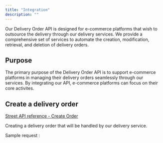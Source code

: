 ```yaml
---
title: "Integration"
description: ""
---
```


Our Delivery Order API is designed for e-commerce platforms that wish to outsource the delivery through our delivery services. We provide a comprehensive set of services to automate the creation, modification, retrieval, and deletion of delivery orders.

## Purpose

The primary purpose of the Delivery Order API is to support e-commerce platforms in managing their delivery orders seamlessly through our services. By integrating our API, e-commerce platforms can focus on their core activites.

## Create a delivery order

[Street API reference - Create Order](/api-reference/order/endpoint/create-order)

Creating a delivery order that will be handled by our delivery service.

Sample request :





